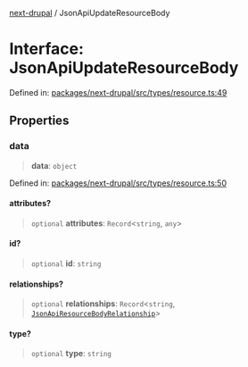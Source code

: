 [next-drupal](../globals.mdx) / JsonApiUpdateResourceBody

# Interface: JsonApiUpdateResourceBody

Defined in: [packages/next-drupal/src/types/resource.ts:49](https://github.com/chapter-three/next-drupal/blob/f82409096888c944dd3eff45bf555062558ddd42/packages/next-drupal/src/types/resource.ts#L49)

## Properties

### data

> **data**: `object`

Defined in: [packages/next-drupal/src/types/resource.ts:50](https://github.com/chapter-three/next-drupal/blob/f82409096888c944dd3eff45bf555062558ddd42/packages/next-drupal/src/types/resource.ts#L50)

#### attributes?

> `optional` **attributes**: `Record`\<`string`, `any`\>

#### id?

> `optional` **id**: `string`

#### relationships?

> `optional` **relationships**: `Record`\<`string`, [`JsonApiResourceBodyRelationship`](JsonApiResourceBodyRelationship.mdx)\>

#### type?

> `optional` **type**: `string`
